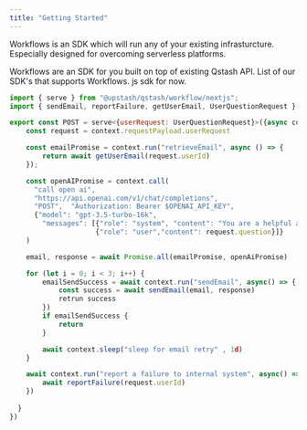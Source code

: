 ```yaml
---
title: "Getting Started"
---
```


Workflows is an SDK which will run any of your existing infrasturcture. Especially designed for overcoming 
serverless platforms.  

Workflows are an SDK for you built on top of existing Qstash API.
List of our SDK's that supports Workflows. js sdk for now.


```javascript
import { serve } from "@upstash/qstash/workflow/nextjs";
import { sendEmail, reportFailure, getUserEmail, UserQuestionRequest } from "./utils"

export const POST = serve<{userRequest: UserQuestionRequest}>({async context => {
    const request = context.requestPayload.userRequest

    const emailPromise = context.run("retrieveEmail", async () => {
        return await getUserEmail(request.userId)
    });

    const openAIPromise = context.call(
      "call open ai",
      "https://api.openai.com/v1/chat/completions",
      "POST",  "Authorization: Bearer $OPENAI_API_KEY",
      {"model": "gpt-3.5-turbo-16k",
        "messages": [{"role": "system", "content": "You are a helpful assistant." },
                     {"role": "user","content": request.question}]}
    )

    email, response = await Promise.all(emailPromise, openAiPromise)

    for (let i = 0; i < 3; i++) {
        emailSendSuccess = await context.run("sendEmail", async() => {
            const success = await sendEmail(email, response)
            retrun success
        })
        if emailSendSuccess {
            return 
        }

        await context.sleep("sleep for email retry" , 1d)
    }

    await context.run("report a failure to internal system", async() => {
        await reportFailure(request.userId)
    })
  
  }
})
```